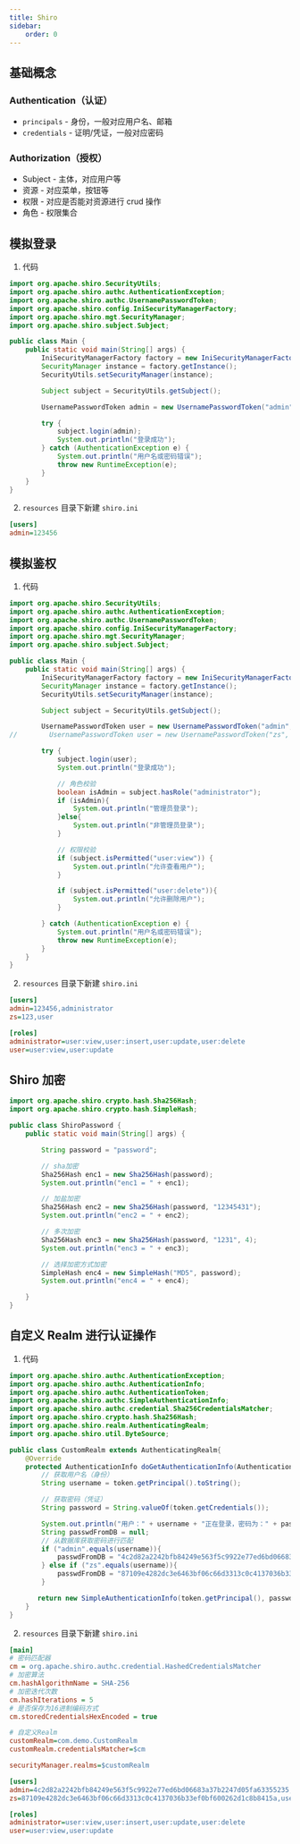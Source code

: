 ```yaml
---
title: Shiro
sidebar:
    order: 0
---
```


## 基础概念

### Authentication（认证）

- `principals` - 身份，一般对应用户名、邮箱
- `credentials` - 证明/凭证，一般对应密码

### Authorization（授权）

- Subject - 主体，对应用户等
- 资源 - 对应菜单，按钮等
- 权限 - 对应是否能对资源进行 crud 操作
- 角色 - 权限集合

## 模拟登录

1. 代码

```java title="Main.java"
import org.apache.shiro.SecurityUtils;
import org.apache.shiro.authc.AuthenticationException;
import org.apache.shiro.authc.UsernamePasswordToken;
import org.apache.shiro.config.IniSecurityManagerFactory;
import org.apache.shiro.mgt.SecurityManager;
import org.apache.shiro.subject.Subject;

public class Main {
    public static void main(String[] args) {
        IniSecurityManagerFactory factory = new IniSecurityManagerFactory();
        SecurityManager instance = factory.getInstance();
        SecurityUtils.setSecurityManager(instance);

        Subject subject = SecurityUtils.getSubject();

        UsernamePasswordToken admin = new UsernamePasswordToken("admin", "123456");

        try {
            subject.login(admin);
            System.out.println("登录成功");
        } catch (AuthenticationException e) {
            System.out.println("用户名或密码错误");
            throw new RuntimeException(e);
        }
    }
}
```

2. `resources` 目录下新建 `shiro.ini`

```ini title="resources/shiro.ini"
[users]
admin=123456
```

## 模拟鉴权

1. 代码

```java title="Main.java"
import org.apache.shiro.SecurityUtils;
import org.apache.shiro.authc.AuthenticationException;
import org.apache.shiro.authc.UsernamePasswordToken;
import org.apache.shiro.config.IniSecurityManagerFactory;
import org.apache.shiro.mgt.SecurityManager;
import org.apache.shiro.subject.Subject;

public class Main {
    public static void main(String[] args) {
        IniSecurityManagerFactory factory = new IniSecurityManagerFactory();
        SecurityManager instance = factory.getInstance();
        SecurityUtils.setSecurityManager(instance);

        Subject subject = SecurityUtils.getSubject();

        UsernamePasswordToken user = new UsernamePasswordToken("admin", "123456");
//        UsernamePasswordToken user = new UsernamePasswordToken("zs", "123");

        try {
            subject.login(user);
            System.out.println("登录成功");

            // 角色校验
            boolean isAdmin = subject.hasRole("administrator");
            if (isAdmin){
                System.out.println("管理员登录");
            }else{
                System.out.println("非管理员登录");
            }

            // 权限校验
            if (subject.isPermitted("user:view")) {
                System.out.println("允许查看用户");
            }

            if (subject.isPermitted("user:delete")){
                System.out.println("允许删除用户");
            }

        } catch (AuthenticationException e) {
            System.out.println("用户名或密码错误");
            throw new RuntimeException(e);
        }
    }
}

```

2. `resources` 目录下新建 `shiro.ini`

```ini title="resources/shiro.ini"
[users]
admin=123456,administrator
zs=123,user

[roles]
administrator=user:view,user:insert,user:update,user:delete
user=user:view,user:update
```

## Shiro 加密

```java
import org.apache.shiro.crypto.hash.Sha256Hash;
import org.apache.shiro.crypto.hash.SimpleHash;

public class ShiroPassword {
    public static void main(String[] args) {

        String password = "password";

        // sha加密
        Sha256Hash enc1 = new Sha256Hash(password);
        System.out.println("enc1 = " + enc1);

        // 加盐加密
        Sha256Hash enc2 = new Sha256Hash(password, "12345431");
        System.out.println("enc2 = " + enc2);

        // 多次加密
        Sha256Hash enc3 = new Sha256Hash(password, "1231", 4);
        System.out.println("enc3 = " + enc3);

        // 选择加密方式加密
        SimpleHash enc4 = new SimpleHash("MD5", password);
        System.out.println("enc4 = " + enc4);

    }
}
```

## 自定义 Realm 进行认证操作

1. 代码

```java title="CustomRealm.java"
import org.apache.shiro.authc.AuthenticationException;
import org.apache.shiro.authc.AuthenticationInfo;
import org.apache.shiro.authc.AuthenticationToken;
import org.apache.shiro.authc.SimpleAuthenticationInfo;
import org.apache.shiro.authc.credential.Sha256CredentialsMatcher;
import org.apache.shiro.crypto.hash.Sha256Hash;
import org.apache.shiro.realm.AuthenticatingRealm;
import org.apache.shiro.util.ByteSource;

public class CustomRealm extends AuthenticatingRealm{
    @Override
    protected AuthenticationInfo doGetAuthenticationInfo(AuthenticationToken token) throws AuthenticationException {
        // 获取用户名（身份）
        String username = token.getPrincipal().toString();

        // 获取密码（凭证）
        String password = String.valueOf(token.getCredentials());

        System.out.println("用户：" + username + "正在登录，密码为：" + password);
        String passwdFromDB = null;
        // 从数据库获取密码进行匹配
        if ("admin".equals(username)){
            passwdFromDB = "4c2d82a2242bfb84249e563f5c9922e77ed6bd06683a37b2247d05fa63355235";
        } else if ("zs".equals(username)){
            passwdFromDB = "87109e4282dc3e6463bf06c66d3313c0c4137036b33ef0bf600262d1c8b8415a";
        }

       return new SimpleAuthenticationInfo(token.getPrincipal(), passwdFromDB, ByteSource.Util.bytes("abc"), username);
    }
}
```

2. `resources` 目录下新建 `shiro.ini`

```ini title="resources/shiro.ini"
[main]
# 密码匹配器
cm = org.apache.shiro.authc.credential.HashedCredentialsMatcher
# 加密算法
cm.hashAlgorithmName = SHA-256
# 加密迭代次数
cm.hashIterations = 5
# 是否保存为16进制编码方式
cm.storedCredentialsHexEncoded = true

# 自定义Realm
customRealm=com.demo.CustomRealm
customRealm.credentialsMatcher=$cm

securityManager.realms=$customRealm

[users]
admin=4c2d82a2242bfb84249e563f5c9922e77ed6bd06683a37b2247d05fa63355235,administrator
zs=87109e4282dc3e6463bf06c66d3313c0c4137036b33ef0bf600262d1c8b8415a,user

[roles]
administrator=user:view,user:insert,user:update,user:delete
user=user:view,user:update
```
